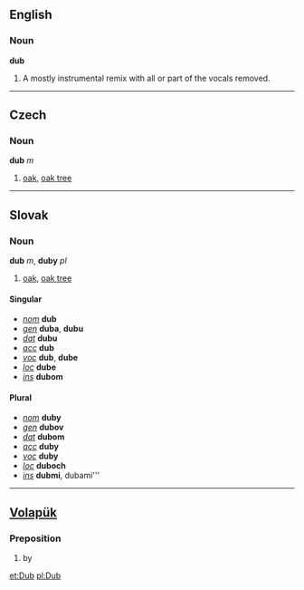 ==English==
=== Noun ===
'''dub'''
# A mostly instrumental remix with all or part of the vocals removed.
----

== Czech ==
=== Noun ===
'''dub''' ''m''

#[[oak]], [[oak tree]]

----
== Slovak ==
=== Noun ===
'''dub''' ''m'', '''duby''' ''pl''

#[[oak]], [[oak tree]]
==== Singular ====
* ''[[nominative|nom]]'' '''dub'''
* ''[[genitive|gen]]'' '''duba''', '''dubu'''
* ''[[dative|dat]]'' '''dubu'''
* ''[[accusative|acc]]'' '''dub'''
* ''[[vocative|voc]]'' '''dub''', '''dube'''
* ''[[locative|loc]]'' '''dube'''
* ''[[instrumental|ins]]'' '''dubom'''
==== Plural ====
* ''[[nominative|nom]]'' '''duby'''
* ''[[genitive|gen]]'' '''dubov'''
* ''[[dative|dat]]'' '''dubom'''
* ''[[accusative|acc]]'' '''duby'''
* ''[[vocative|voc]]'' '''duby'''
* ''[[locative|loc]]'' '''duboch'''
* ''[[instrumental|ins]]'' '''dubmi''', dubami'''
----
==[[Volapük]]== 
===Preposition=== 
# by

[[et:Dub]]
[[pl:Dub]]